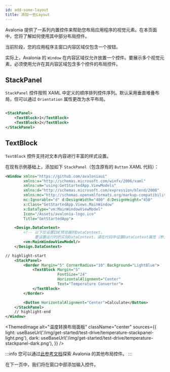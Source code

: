 ```yaml
---
id: add-some-layout
title: 添加一些Layout
---
```



Avalonia 提供了一系列内置控件来帮助您布局应用程序的视觉元素。在本页面中，您将了解如何使用其中部分布局控件。

当前阶段，您的应用程序主窗口内容区域仅包含一个按钮。

实际上，Avalonia 的 `Window` 在内容区域仅允许放置一个控件。要展示多个视觉元素，必须使用允许在其内容区域包含多个控件的布局控件。

## StackPanel

`StackPanel` 控件按照 XAML 中定义的顺序排列控件序列。默认采用垂直堆叠布局，但可以通过 `Orientation` 属性更改为水平布局。

<img src={StackPanelZonesDiagram} alt="" />

```xml
<StackPanel>
    <TextBlock>1</TextBlock>
    <TextBlock>2</TextBlock>
</StackPanel>
```

## TextBlock

`TextBlock` 控件支持对文本内容进行丰富的样式设置。

在现有示例基础上，添加如下 `StackPanel`（包含原有的 `Button` XAML 代码）：

```xml
<Window xmlns="https://github.com/avaloniaui"
        xmlns:x="http://schemas.microsoft.com/winfx/2006/xaml"
        xmlns:vm="using:GetStartedApp.ViewModels"
        xmlns:d="http://schemas.microsoft.com/expression/blend/2008"
        xmlns:mc="http://schemas.openxmlformats.org/markup-compatibility/2006"
        mc:Ignorable="d" d:DesignWidth="400" d:DesignHeight="450"
        x:Class="GetStartedApp.Views.MainWindow"
        x:DataType="vm:MainWindowViewModel"
        Icon="/Assets/avalonia-logo.ico"
        Title="GetStartedApp">

    <Design.DataContext>
        <!-- 以下仅设置IDE预览器的DataContext，
             要设置运行时的实际DataContext，请在代码中设置DataContext属性（参见App.axaml.cs） -->
        <vm:MainWindowViewModel/>
    </Design.DataContext>

// highlight-start
    <StackPanel>
        <Border Margin="5" CornerRadius="10" Background="LightBlue">
            <TextBlock Margin="5"
                       FontSize="24" 
                       HorizontalAlignment="Center"
                       Text="Temperature Converter">
            </TextBlock>
        </Border>

        <Button HorizontalAlignment="Center">Calculate</Button>
    </StackPanel>
    // highlight-end
</Window>
```

<ThemedImage
        alt="温度转换布局面板"
        className="center"
        sources={{
            light: useBaseUrl('/img/get-started/test-drive/temperature-stackpanel-light.png'),
            dark: useBaseUrl('/img/get-started/test-drive/temperature-stackpanel-dark.png'),
        }}
        />

:::info
您可以通过[此参考文档](../../reference/controls/layout-controls.md)探索 Avalonia 的其他布局控件。
:::

在下一页中，我们将在窗口中部添加输入控件。